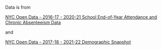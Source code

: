 Data is from

[NYC Open Data - 2016-17 - 2020-21 School End-of-Year Attendance and Chronic Absenteeism Data](https://data.cityofnewyork.us/Education/2016-17-2020-21-School-End-of-Year-Attendance-and-/gqq2-hgxd)

and 

[NYC Open Data - 2017-18 - 2021-22 Demographic Snapshot](https://data.cityofnewyork.us/Education/2017-18-2021-22-Demographic-Snapshot/c7ru-d68s)